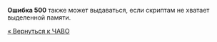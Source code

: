 '''Ошибка 500''' также может выдаваться, если скриптам не хватает выделенной памяти.

[[ЧАВО|« Вернуться к ЧАВО]]